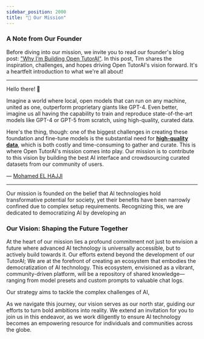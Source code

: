 ```yaml
---
sidebar_position: 2000
title: "🎯 Our Mission"
---
```



### A Note from Our Founder  

Before diving into our mission, we invite you to read our founder's blog post: ["Why I’m Building Open TutorAI"](https://opentutorai.com). In this post, Tim shares the inspiration, challenges, and hopes driving Open TutorAI's vision forward. It's a heartfelt introduction to what we're all about!

---

Hello there! 👋

Imagine a world where local, open models that can run on any machine, united as one, outperform proprietary giants like GPT-4. Even better, imagine us all having the capability to train and reproduce state-of-the-art models like GPT-4 or GPT-5 from scratch, using high-quality, curated data.

Here's the thing, though: one of the biggest challenges in creating these foundation and fine-tune models is the substantial need for **[high-quality data](https://arxiv.org/abs/2305.11206)**, which is both costly and time-consuming to gather and curate. This is where Open TutorAI's mission comes into play. Our mission is to contribute to this vision by building the best AI interface and crowdsourcing curated datasets from our community of users.

— [Mohamed EL HAJJI](https://github.com/pr-elhajji)

---

Our mission is founded on the belief that AI technologies hold transformative potential for society, yet their benefits have been narrowly confined due to complex setup requirements. Recognizing this, we are dedicated to democratizing AI by developing an 

### Our Vision: Shaping the Future Together

At the heart of our mission lies a profound commitment not just to envision a future where advanced AI technology is universally accessible, but to actively build towards it. Our efforts extend beyond the development of our TutorAI; We are at the forefront of creating an ecosystem that embodies the democratization of AI technology. This ecosystem, envisioned as a vibrant, community-driven platform, will be a repository of shared knowledge—ranging from model presets and custom prompts to valuable chat logs. 

Our strategy aims to tackle the complex challenges of AI, 

As we navigate this journey, our vision serves as our north star, guiding our efforts to turn bold ambitions into reality. We extend an invitation for you to join us in this endeavor, as we work diligently to ensure AI technology becomes an empowering resource for individuals and communities across the globe.
